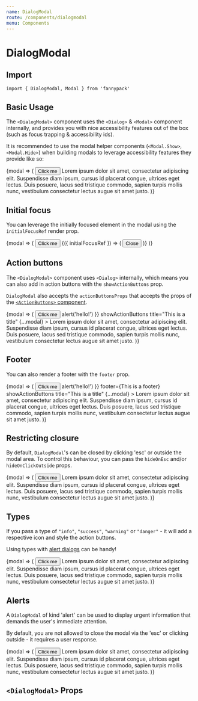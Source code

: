 ```yaml
---
name: DialogModal
route: /components/dialogmodal
menu: Components
---
```



# DialogModal

## Import

`import { DialogModal, Modal } from 'fannypack'`

## Basic Usage

The `<DialogModal>` component uses the `<Dialog>` & `<Modal>` component internally, and provides you with nice accessibility features out of the box (such as focus trapping & accessibility ids).

It is recommended to use the modal helper components (`<Modal.Show>`, `<Modal.Hide>`) when building modals to leverage accessibility features they provide like so:

<Playground>
  <Modal.Container>
    {modal => (
      <Box>
        <Button use={Modal.Show} {...modal}>
          Click me
        </Button>
        <DialogModal showCloseButton title="This is a title" {...modal}>
          Lorem ipsum dolor sit amet, consectetur adipiscing elit. Suspendisse diam ipsum, cursus id placerat congue,
          ultrices eget lectus. Duis posuere, lacus sed tristique commodo, sapien turpis mollis nunc, vestibulum
          consectetur lectus augue sit amet justo.
        </DialogModal>
      </Box>
    )}
  </Modal.Container>
</Playground>

## Initial focus

You can leverage the initially focused element in the modal using the `initialFocusRef` render prop.

<Playground>
  <Modal.Container>
    {modal => (
      <Box>
        <Button use={Modal.Show} {...modal}>
          Click me
        </Button>
        <DialogModal showCloseButton title="This is a title" {...modal}>
          {({ initialFocusRef }) => (
            <Button use={Modal.Hide} elementRef={initialFocusRef} {...modal}>
              Close
            </Button>
          )}
        </DialogModal>
      </Box>
    )}
  </Modal.Container>
</Playground>

## Action buttons

The `<DialogModal>` component uses `<Dialog>` internally, which means you can also add in action buttons with the `showActionButtons` prop.

`DialogModal` also accepts the `actionButtonsProps` that accepts the props of the [`<ActionButtons>` component](/components/button#actionbuttons-props).

<Playground>
  <Modal.Container>
    {modal => (
      <Box>
        <Button use={Modal.Show} {...modal}>
          Click me
        </Button>
        <DialogModal
          actionButtonsProps={{ onClickSubmit: () => alert('hello!') }}
          showActionButtons
          title="This is a title"
          {...modal}
        >
          Lorem ipsum dolor sit amet, consectetur adipiscing elit. Suspendisse diam ipsum, cursus id placerat congue,
          ultrices eget lectus. Duis posuere, lacus sed tristique commodo, sapien turpis mollis nunc, vestibulum
          consectetur lectus augue sit amet justo.
        </DialogModal>
      </Box>
    )}
  </Modal.Container>
</Playground>

## Footer

You can also render a footer with the `footer` prop.

<Playground>
  <Modal.Container>
    {modal => (
      <Box>
        <Button use={Modal.Show} {...modal}>
          Click me
        </Button>
        <DialogModal
          actionButtonsProps={{ onClickSubmit: () => alert('hello!') }}
          footer={<Text>This is a footer</Text>}
          showActionButtons
          title="This is a title"
          {...modal}
        >
          Lorem ipsum dolor sit amet, consectetur adipiscing elit. Suspendisse diam ipsum, cursus id placerat congue,
          ultrices eget lectus. Duis posuere, lacus sed tristique commodo, sapien turpis mollis nunc, vestibulum
          consectetur lectus augue sit amet justo.
        </DialogModal>
      </Box>
    )}
  </Modal.Container>
</Playground>

## Restricting closure

By default, `DialogModal`'s can be closed by clicking 'esc' or outside the modal area. To control this behaviour, you can pass the `hideOnEsc` and/or `hideOnClickOutside` props.

<Playground>
  <Modal.Container>
    {modal => (
      <Box>
        <Button use={Modal.Show} {...modal}>
          Click me
        </Button>
        <DialogModal hideOnEsc={false} hideOnClickOutside={false} title="This is a title" showActionButtons {...modal}>
          Lorem ipsum dolor sit amet, consectetur adipiscing elit. Suspendisse diam ipsum, cursus id placerat congue,
          ultrices eget lectus. Duis posuere, lacus sed tristique commodo, sapien turpis mollis nunc, vestibulum
          consectetur lectus augue sit amet justo.
        </DialogModal>
      </Box>
    )}
  </Modal.Container>
</Playground>

## Types

If you pass a type of `"info"`, `"success"`, `"warning"` or `"danger"` - it will add a respective icon and style the action buttons.

Using types with [alert dialogs](#alerts) can be handy!

<Playground>
  <Modal.Container>
    {modal => (
      <Box>
        <Button use={Modal.Show} {...modal}>
          Click me
        </Button>
        <DialogModal
          type="info"
          title="This is a title"
          showCloseButton
          {...modal}
        >
          Lorem ipsum dolor sit amet, consectetur adipiscing elit. Suspendisse diam ipsum, cursus id placerat congue,
          ultrices eget lectus. Duis posuere, lacus sed tristique commodo, sapien turpis mollis nunc, vestibulum
          consectetur lectus augue sit amet justo.
        </DialogModal>
      </Box>
    )}
  </Modal.Container>
</Playground>

## Alerts

A `DialogModal` of kind 'alert' can be used to display urgent information that demands the user's immediate attention.

By default, you are not allowed to close the modal via the 'esc' or clicking outside - it requires a user response.

<Playground>
  <Modal.Container>
    {modal => (
      <Box>
        <Button use={Modal.Show} {...modal}>
          Click me
        </Button>
        <DialogModal
          kind="alert"
          type="danger"
          title="This is a title"
          {...modal}
        >
          Lorem ipsum dolor sit amet, consectetur adipiscing elit. Suspendisse diam ipsum, cursus id placerat congue,
          ultrices eget lectus. Duis posuere, lacus sed tristique commodo, sapien turpis mollis nunc, vestibulum
          consectetur lectus augue sit amet justo.
        </DialogModal>
      </Box>
    )}
  </Modal.Container>
</Playground>

## `<DialogModal>` Props

<PropsTable component={DialogModal} />
